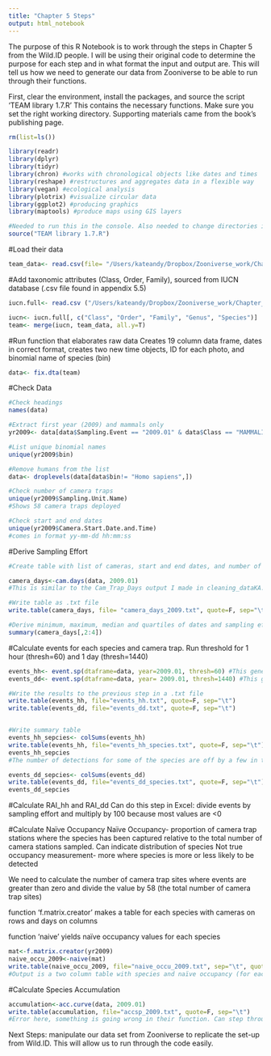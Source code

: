 ```yaml
---
title: "Chapter 5 Steps"
output: html_notebook
---
```


The purpose of this R Notebook is to work through the steps in Chapter 5 from the Wild.ID people. I will be using their original code to determine the purpose for each step and in what format the input and output are. This will tell us how we need to generate our data from Zooniverse to be able to run through their functions.

First, clear the environment, install the packages, and source the script 'TEAM library 1.7.R' This contains the necessary functions. Make sure you set the right working directory. Supporting materials came from the book's publishing page.
```r
rm(list=ls())

library(readr)
library(dplyr)
library(tidyr)
library(chron) #works with chronological objects like dates and times
library(reshape) #restructures and aggregates data in a flexible way
library(vegan) #ecological analysis
library(plotrix) #visualize circular data
library(ggplot2) #producing graphics
library(maptools) #produce maps using GIS layers

#Needed to run this in the console. Also needed to change directories in the console.
source("TEAM library 1.7.R")

```

#Load their data
```r
team_data<- read.csv(file= "/Users/kateandy/Dropbox/Zooniverse_work/Chapter_5_Steps/Chapter_5/teamexample.csv", sep= ",", stringsAsFactors=F)
```

#Add taxonomic attributes 
(Class, Order, Family), sourced from IUCN database (.csv file found in appendix 5.5)
```r
iucn.full<- read.csv ("/Users/kateandy/Dropbox/Zooniverse_work/Chapter_5_Steps/Chapter_5/IUCN.csv", sep =",", h=T)

iucn<- iucn.full[, c("Class", "Order", "Family", "Genus", "Species")]
team<- merge(iucn, team_data, all.y=T) 
```

#Run function that elaborates raw data 
Creates 19 column data frame, dates in correct format, creates two new time objects, ID for each photo, and binomial name of species (bin)
```r
data<- fix.dta(team)
```

#Check Data
```r
#Check headings
names(data)

#Extract first year (2009) and mammals only 
yr2009<- data[data$Sampling.Event == "2009.01" & data$Class == "MAMMALIA",]

#List unique binomial names
unique(yr2009$bin)

#Remove humans from the list
data<- droplevels(data[data$bin!= "Homo sapiens",])

#Check number of camera traps 
unique(yr2009$Sampling.Unit.Name)
#Shows 58 camera traps deployed 

#Check start and end dates
unique(yr2009$Camera.Start.Date.and.Time)
#comes in format yy-mm-dd hh:mm:ss

```

#Derive Sampling Effort
```r
#Create table with list of cameras, start and end dates, and number of days camera traps worked

camera_days<-cam.days(data, 2009.01)
#This is similar to the Cam_Trap_Days output I made in cleaning_dataKA.Rmd

#Write table as .txt file
write.table(camera_days, file= "camera_days_2009.txt", quote=F, sep="\t")

#Derive minimum, maximum, median and quartiles of dates and sampling effort
summary(camera_days[,2:4])

```

#Calculate events for each species and camera trap. 
Run threshold for 1 hour (thresh=60) and 1 day (thresh=1440)
```r
events_hh<- event.sp(dtaframe=data, year=2009.01, thresh=60) #This generates a table with number of species detected per camera hourly. 
events_dd<- event.sp(dtaframe=data, year= 2009.01, thresh=1440) #This generates a table with the number of species detected per camera daily. This is similar to the table Donovan generated.

#Write the results to the previous step in a .txt file
write.table(events_hh, file="events_hh.txt", quote=F, sep="\t")
write.table(events_dd, file="events_dd.txt", quote=F, sep="\t")


#Write summary table
events_hh_sepcies<- colSums(events_hh)
write.table(events_hh, file="events_hh_species.txt", quote=F, sep="\t")
events_hh_sepcies
#The number of detections for some of the species are off by a few in this table compared to the table in the chapter. Not sure where the source of the error is. Could be a difference in original data I'm using.

events_dd_sepcies<- colSums(events_dd)
write.table(events_dd, file="events_dd_species.txt", quote=F, sep="\t")
events_dd_sepcies
```

#Calculate RAI_hh and RAI_dd
Can do this step in Excel: divide events by sampling effort and multiply by 100 because most values are <0

#Calculate Naïve Occupancy 
Naïve Occupancy- proportion of camera trap stations where the species has been captured relative to the total number of camera stations sampled.
Can indicate distribution of species 
Not true occupancy measurement- more where species is more or less likely to be detected

We need to calculate the number of camera trap sites where events are greater than zero and divide the value by 58 (the total number of camera trap sites)

function 'f.matrix.creator' makes a table for each species with cameras on rows and days on columns 

function 'naive' yields naïve occupancy values for each species
```r
mat<-f.matrix.creator(yr2009)
naive_occu_2009<-naive(mat)
write.table(naive_occu_2009, file="naive_occu_2009.txt", sep="\t", quote=F, row.names=F)
#Output is a two column table with species and naïve occupancy (for each species) as a decimal. If multiply by 100, can get percentage of camera trap stations where species was detected

```

#Calculate Species Accumulation
```r
accumulation<-acc.curve(data, 2009.01)
write.table(accumulation, file="accsp_2009.txt", quote=F, sep="\t")
#Error here, something is going wrong in their function. Can step through piece by piece with their subfunctions, but cannot run code straight through.

```

Next Steps: manipulate our data set from Zooniverse to replicate the set-up from Wild.ID. This will allow us to run through the code easily. 
